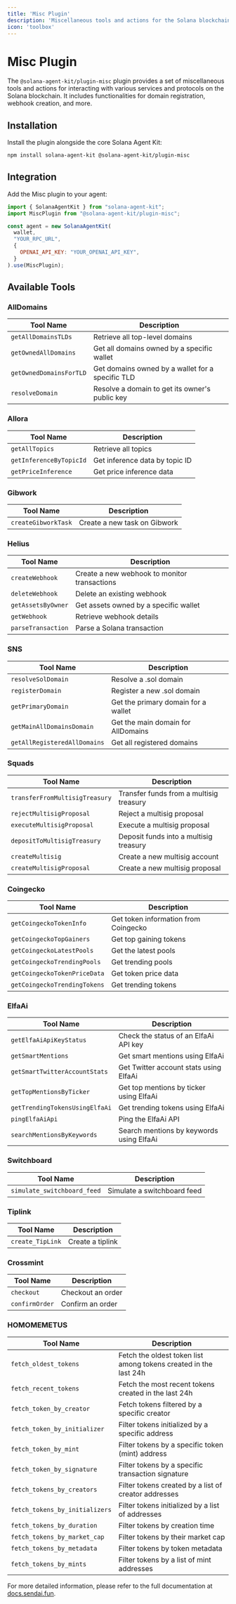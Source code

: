 ```yaml
---
title: 'Misc Plugin'
description: 'Miscellaneous tools and actions for the Solana blockchain'
icon: 'toolbox'
---
```


# Misc Plugin

The `@solana-agent-kit/plugin-misc` plugin provides a set of miscellaneous tools and actions for interacting with various services and protocols on the Solana blockchain. It includes functionalities for domain registration, webhook creation, and more.

## Installation

Install the plugin alongside the core Solana Agent Kit:

```bash
npm install solana-agent-kit @solana-agent-kit/plugin-misc
```

## Integration

Add the Misc plugin to your agent:

```javascript
import { SolanaAgentKit } from "solana-agent-kit";
import MiscPlugin from "@solana-agent-kit/plugin-misc";

const agent = new SolanaAgentKit(
  wallet,
  "YOUR_RPC_URL",
  {
    OPENAI_API_KEY: "YOUR_OPENAI_API_KEY",
  }
).use(MiscPlugin);
```

## Available Tools

### AllDomains
| Tool Name | Description |
|-----------|-------------|
| `getAllDomainsTLDs` | Retrieve all top-level domains |
| `getOwnedAllDomains` | Get all domains owned by a specific wallet |
| `getOwnedDomainsForTLD` | Get domains owned by a wallet for a specific TLD |
| `resolveDomain` | Resolve a domain to get its owner's public key |

### Allora
| Tool Name | Description |
|-----------|-------------|
| `getAllTopics` | Retrieve all topics |
| `getInferenceByTopicId` | Get inference data by topic ID |
| `getPriceInference` | Get price inference data |

### Gibwork
| Tool Name | Description |
|-----------|-------------|
| `createGibworkTask` | Create a new task on Gibwork |

### Helius
| Tool Name | Description |
|-----------|-------------|
| `createWebhook` | Create a new webhook to monitor transactions |
| `deleteWebhook` | Delete an existing webhook |
| `getAssetsByOwner` | Get assets owned by a specific wallet |
| `getWebhook` | Retrieve webhook details |
| `parseTransaction` | Parse a Solana transaction |

### SNS
| Tool Name | Description |
|-----------|-------------|
| `resolveSolDomain` | Resolve a .sol domain |
| `registerDomain` | Register a new .sol domain |
| `getPrimaryDomain` | Get the primary domain for a wallet |
| `getMainAllDomainsDomain` | Get the main domain for AllDomains |
| `getAllRegisteredAllDomains` | Get all registered domains |

### Squads
| Tool Name | Description |
|-----------|-------------|
| `transferFromMultisigTreasury` | Transfer funds from a multisig treasury |
| `rejectMultisigProposal` | Reject a multisig proposal |
| `executeMultisigProposal` | Execute a multisig proposal |
| `depositToMultisigTreasury` | Deposit funds into a multisig treasury |
| `createMultisig` | Create a new multisig account |
| `createMultisigProposal` | Create a new multisig proposal |

### Coingecko
| Tool Name | Description |
|-----------|-------------|
| `getCoingeckoTokenInfo` | Get token information from Coingecko |
| `getCoingeckoTopGainers` | Get top gaining tokens |
| `getCoingeckoLatestPools` | Get the latest pools |
| `getCoingeckoTrendingPools` | Get trending pools |
| `getCoingeckoTokenPriceData` | Get token price data |
| `getCoingeckoTrendingTokens` | Get trending tokens |

### ElfaAi
| Tool Name | Description |
|-----------|-------------|
| `getElfaAiApiKeyStatus` | Check the status of an ElfaAi API key |
| `getSmartMentions` | Get smart mentions using ElfaAi |
| `getSmartTwitterAccountStats` | Get Twitter account stats using ElfaAi |
| `getTopMentionsByTicker` | Get top mentions by ticker using ElfaAi |
| `getTrendingTokensUsingElfaAi` | Get trending tokens using ElfaAi |
| `pingElfaAiApi` | Ping the ElfaAi API |
| `searchMentionsByKeywords` | Search mentions by keywords using ElfaAi |

### Switchboard
| Tool Name | Description |
|-----------|-------------|
| `simulate_switchboard_feed` | Simulate a switchboard feed |

### Tiplink
| Tool Name | Description |
|-----------|-------------|
| `create_TipLink` | Create a tiplink |

### Crossmint
| Tool Name | Description |
|-----------|-------------|
| `checkout` | Checkout an order |
| `confirmOrder` | Confirm an order |

### HOMOMEMETUS
| Tool Name | Description |
|-----------|-------------|
| `fetch_oldest_tokens` | Fetch the oldest token list among tokens created in the last 24h |
| `fetch_recent_tokens` | Fetch the most recent tokens created in the last 24h |
| `fetch_token_by_creator` | Fetch tokens filtered by a specific creator |
| `fetch_token_by_initializer` | Filter tokens initialized by a specific address |
| `fetch_token_by_mint` | Filter tokens by a specific token (mint) address |
| `fetch_token_by_signature` | Filter tokens by a specific transaction signature |
| `fetch_tokens_by_creators` | Filter tokens created by a list of creator addresses |
| `fetch_tokens_by_initializers` | Filter tokens initialized by a list of addresses |
| `fetch_tokens_by_duration` | Filter tokens by creation time |
| `fetch_tokens_by_market_cap` | Filter tokens by their market cap |
| `fetch_tokens_by_metadata` | Filter tokens by token metadata |
| `fetch_tokens_by_mints` | Filter tokens by a list of mint addresses |


For more detailed information, please refer to the full documentation at [docs.sendai.fun](https://docs.sendai.fun).